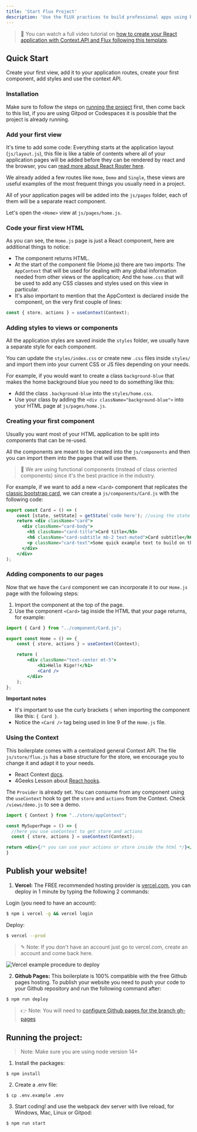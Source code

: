```yaml
---
title: 'Start Flux Project'
description: 'Use the FLUX practices to build professional apps using React.js'
---
```


> 🎥 You can watch a full video tutorial on [how to create your React application with Context.API and Flux following this template](https://www.loom.com/share/f37c6838b3f1496c95111e515e83dd9b).

## Quick Start

Create your first view, add it to your application routes, create your first component, add styles and use the context API.

### Installation 

Make sure to follow the steps on [running the project](https://github.com/4GeeksAcademy/react-hello-webapp/blob/master/README.md) first, then come back to this list, if you are using Gitpod or Codespaces it is possible that the project is already running.

### Add your first view

It's time to add some code: Everything starts at the application layout (`js/layout.js`), this file is like a table of contents where all of your application pages will be added before they can be rendered by react and the browser, you can [read more about React Router here](https://4geeks.com/lesson/routing-our-views-with-react-router).

We already added a few routes like `Home`, `Demo` and `Single`, these views are useful examples of the most frequent things you usually need in a project.

All of your application pages will be added into the `js/pages` folder, each of them will be a separate react component.

Let's open the `<Home>` view at `js/pages/home.js`.

### Code your first view HTML

As you can see, the `Home.js` page is just a React component, here are additional things to notice:

- The component returns HTML.
- At the start of the component file (Home.js) there are two imports: The `AppContext` that will be used for dealing with any global information needed from other views or the application; And the `home.css` that will be used to add any CSS classes and styles used on this view in particular.
- It's also important to mention that the AppContext is declared inside the component, on the very first couple of lines:

```js
const { store, actions } = useContext(Context);
```

### Adding styles to views or components

All the application styles are saved inside the `styles` folder, we usually have a separate style for each component.

You can update the `styles/index.css` or create new `.css` files inside `styles/` and import them into your current CSS or JS files depending on your needs.

For example, if you would want to create a class `background-blue` that makes the home background blue you need to do something like this:

- Add the class `.background-blue` into the `styles/home.css`.
- Use your class by adding the `<div className="background-blue">` into your HTML page at `js/pages/home.js`.

### Creating your first component

Usually you want most of your HTML application to be split into components that can be re-used.
	
All the components are meant to be created into the `js/components` and then you can import them into the pages that will use them.

> 📝 We are using functional components (instead of class oriented components) since it's the best practice in the industry.
	
For example, if we want to add a new `<Card>` component that replicates the [classic bootstrap card](https://getbootstrap.com/docs/5.0/components/card/), we can create a `js/components/Card.js` with the following code:

```jsx
export const Card = () => (
	const [state, setState] = getState('code here'); //using the state (if needed)
	return <div className="card">
	  <div className="card-body">
	    <h5 className="card-title">Card title</h5>
	    <h6 className="card-subtitle mb-2 text-muted">Card subtitle</h6>
	    <p className="card-text">Some quick example text to build on the card title and make up the bulk of the cards content.</p>
	  </div>
	</div>
);
```

### Adding components to our pages

Now that we have the `Card` component we can incorporate it to our `Home.js` page with the following steps:

1. Import the component at the top of the page.
2. Use the component `<Card>` tag inside the HTML that your page returns, for example:

```jsx
import { Card } from "../component/Card.js";

export const Home = () => {
	const { store, actions } = useContext(Context);

	return (
		<div className="text-center mt-5">
			<h1>Hello Rigo!!</h1>
			<Card />
		</div>
	);
};
```

**Important notes**

- It's important to use the curly brackets `{` when importing the component like this: `{ Card }`.
- Notice the `<Card />` tag being used in line 9 of the `Home.js` file.

### Using the Context

This boilerplate comes with a centralized general Context API. The file `js/store/flux.js` has a base structure for the store, we encourage you to change it and adapt it to your needs.

- React Context [docs](https://reactjs.org/docs/context.html).
- 4Geeks Lesson about [React hooks](https://content.breatheco.de/lesson/react-hooks-explained).

The `Provider` is already set. You can consume from any component using the `useContext` hook to get the `store` and `actions` from the Context. Check `/views/demo.js` to see a demo.

```jsx
import { Context } from "../store/appContext";

const MySuperPage = () => {
  //here you use useContext to get store and actions
  const { store, actions } = useContext(Context);

return <div>{/* you can use your actions or store inside the html */}</div>
}
```

## Publish your website!

1. **Vercel:** The FREE recommended hosting provider is [vercel.com](https://vercel.com/), you can deploy in 1 minute by typing the following 2 commands:

Login (you need to have an account):
```sh
$ npm i vercel -g && vercel login
```
Deploy:
```sh
$ vercel --prod
```
> ✎ Note: If you don't have an account just go to vercel.com, create an account and come back here.

![Vercel example procedure to deploy](https://github.com/4GeeksAcademy/react-hello-webapp/blob/4b530ba091a981d3916cc6e960e370decaf2e234/docs/deploy.png?raw=true)

2. **Github Pages:** This boilerplate is 100% compatible with the free Github pages hosting.
To publish your website you need to push your code to your Github repository and run the following command after:
```sh
$ npm run deploy
```
> 👉 Note: You will need to [configure Github pages for the branch gh-pages](https://help.github.com/articles/configuring-a-publishing-source-for-github-pages/#enabling-github-pages-to-publish-your-site-from-master-or-gh-pages)

## Running the project:

> Note: Make sure you are using node version 14+

1. Install the packages:
```
$ npm install
```
2. Create a .env file:
```
$ cp .env.example .env
```
3. Start coding! and use the webpack dev server with live reload, for Windows, Mac, Linux or Gitpod:

```bash
$ npm run start
```
